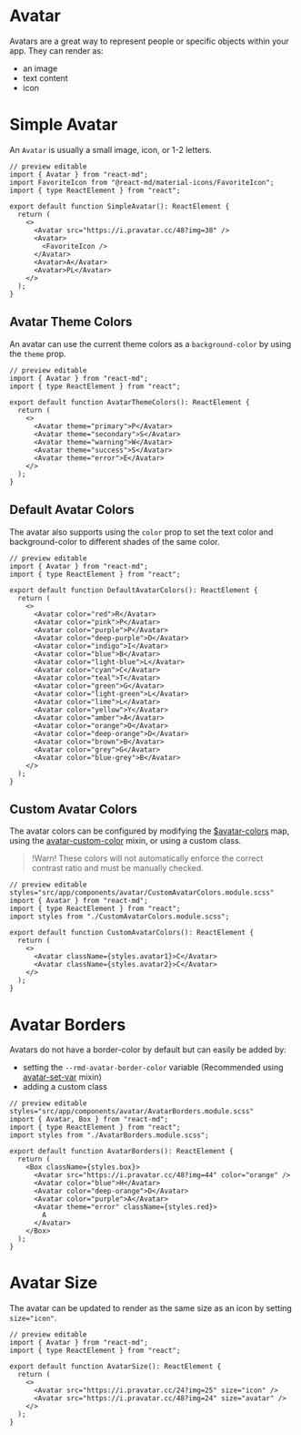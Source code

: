 # Avatar

Avatars are a great way to represent people or specific objects within your app. They can render as:

- an image
- text content
- icon

# Simple Avatar

An `Avatar` is usually a small image, icon, or 1-2 letters.

```tsx
// preview editable
import { Avatar } from "react-md";
import FavoriteIcon from "@react-md/material-icons/FavoriteIcon";
import { type ReactElement } from "react";

export default function SimpleAvatar(): ReactElement {
  return (
    <>
      <Avatar src="https://i.pravatar.cc/48?img=38" />
      <Avatar>
        <FavoriteIcon />
      </Avatar>
      <Avatar>A</Avatar>
      <Avatar>PL</Avatar>
    </>
  );
}
```

## Avatar Theme Colors

An avatar can use the current theme colors as a `background-color` by using the `theme` prop.

```tsx
// preview editable
import { Avatar } from "react-md";
import { type ReactElement } from "react";

export default function AvatarThemeColors(): ReactElement {
  return (
    <>
      <Avatar theme="primary">P</Avatar>
      <Avatar theme="secondary">S</Avatar>
      <Avatar theme="warning">W</Avatar>
      <Avatar theme="success">S</Avatar>
      <Avatar theme="error">E</Avatar>
    </>
  );
}
```

## Default Avatar Colors

The avatar also supports using the `color` prop to set the text color and background-color
to different shades of the same color.

```tsx
// preview editable
import { Avatar } from "react-md";
import { type ReactElement } from "react";

export default function DefaultAvatarColors(): ReactElement {
  return (
    <>
      <Avatar color="red">R</Avatar>
      <Avatar color="pink">P</Avatar>
      <Avatar color="purple">P</Avatar>
      <Avatar color="deep-purple">D</Avatar>
      <Avatar color="indigo">I</Avatar>
      <Avatar color="blue">B</Avatar>
      <Avatar color="light-blue">L</Avatar>
      <Avatar color="cyan">C</Avatar>
      <Avatar color="teal">T</Avatar>
      <Avatar color="green">G</Avatar>
      <Avatar color="light-green">L</Avatar>
      <Avatar color="lime">L</Avatar>
      <Avatar color="yellow">Y</Avatar>
      <Avatar color="amber">A</Avatar>
      <Avatar color="orange">O</Avatar>
      <Avatar color="deep-orange">D</Avatar>
      <Avatar color="brown">B</Avatar>
      <Avatar color="grey">G</Avatar>
      <Avatar color="blue-grey">B</Avatar>
    </>
  );
}
```

## Custom Avatar Colors

The avatar colors can be configured by modifying the
[$avatar-colors](/sassdoc/avatar#variable-colors) map, using the
[avatar-custom-color](/sassdoc/avatar#mixin-custom-color) mixin, or using
a custom class.

> !Warn! These colors will not automatically enforce the correct contrast ratio
> and must be manually checked.

```tsx
// preview editable styles="src/app/components/avatar/CustomAvatarColors.module.scss"
import { Avatar } from "react-md";
import { type ReactElement } from "react";
import styles from "./CustomAvatarColors.module.scss";

export default function CustomAvatarColors(): ReactElement {
  return (
    <>
      <Avatar className={styles.avatar1}>C</Avatar>
      <Avatar className={styles.avatar2}>C</Avatar>
    </>
  );
}
```

# Avatar Borders

Avatars do not have a border-color by default but can easily be added by:

- setting the `--rmd-avatar-border-color` variable
  (Recommended using [avatar-set-var](/sassdoc/avatar#mixin-avatar-set-var)
  mixin)
- adding a custom class

```tsx
// preview editable styles="src/app/components/avatar/AvatarBorders.module.scss"
import { Avatar, Box } from "react-md";
import { type ReactElement } from "react";
import styles from "./AvatarBorders.module.scss";

export default function AvatarBorders(): ReactElement {
  return (
    <Box className={styles.box}>
      <Avatar src="https://i.pravatar.cc/48?img=44" color="orange" />
      <Avatar color="blue">H</Avatar>
      <Avatar color="deep-orange">D</Avatar>
      <Avatar color="purple">A</Avatar>
      <Avatar theme="error" className={styles.red}>
        A
      </Avatar>
    </Box>
  );
}
```

# Avatar Size

The avatar can be updated to render as the same size as an icon by setting
`size="icon"`.

```tsx
// preview editable
import { Avatar } from "react-md";
import { type ReactElement } from "react";

export default function AvatarSize(): ReactElement {
  return (
    <>
      <Avatar src="https://i.pravatar.cc/24?img=25" size="icon" />
      <Avatar src="https://i.pravatar.cc/48?img=24" size="avatar" />
    </>
  );
}
```
